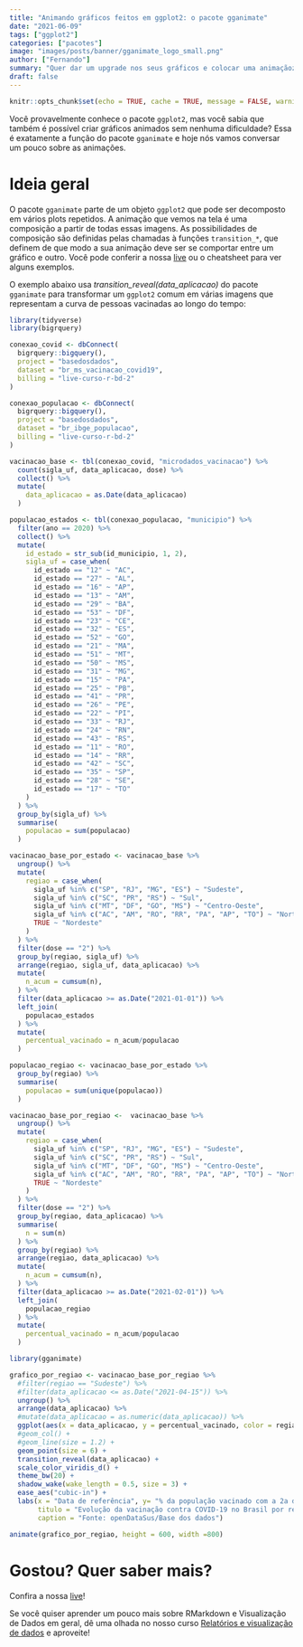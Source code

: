 ```yaml
---
title: "Animando gráficos feitos em ggplot2: o pacote gganimate"
date: "2021-06-09"
tags: ["ggplot2"]
categories: ["pacotes"]
image: "images/posts/banner/gganimate_logo_small.png"
author: ["Fernando"]
summary: "Quer dar um upgrade nos seus gráficos e colocar uma animaçãozinha? Use o pacote gganimate!"
draft: false
---
```


```r
knitr::opts_chunk$set(echo = TRUE, cache = TRUE, message = FALSE, warning = FALSE)
```

Você provavelmente conhece o pacote `ggplot2`, mas você sabia que também é possível criar gráficos animados sem nenhuma dificuldade? Essa é exatamente a função do pacote `gganimate` e hoje nós vamos conversar um pouco sobre as animações.

# Ideia geral

O pacote `gganimate` parte de um objeto `ggplot2` que pode ser decomposto em vários plots repetidos. A animação que vemos na tela é uma composição a partir de todas essas imagens. As possibilidades de composição são definidas pelas chamadas à funções `transition_*`, que definem de que modo a sua animação deve ser se comportar entre um gráfico e outro. Você pode conferir a nossa [live](https://www.youtube.com/watch?v=LXZhvWE2ne8&t=890s) ou o cheatsheet para ver alguns exemplos.

O exemplo abaixo usa _transition_reveal(data_aplicacao)_ do pacote `gganimate` para transformar um `ggplot2` comum em várias imagens que representam a curva de pessoas vacinadas ao longo do tempo:

```r
library(tidyverse)
library(bigrquery)

conexao_covid <- dbConnect(
  bigrquery::bigquery(),
  project = "basedosdados",
  dataset = "br_ms_vacinacao_covid19",
  billing = "live-curso-r-bd-2"
)

conexao_populacao <- dbConnect(
  bigrquery::bigquery(),
  project = "basedosdados",
  dataset = "br_ibge_populacao",
  billing = "live-curso-r-bd-2"
)

vacinacao_base <- tbl(conexao_covid, "microdados_vacinacao") %>%
  count(sigla_uf, data_aplicacao, dose) %>%
  collect() %>%
  mutate(
    data_aplicacao = as.Date(data_aplicacao)
  )

populacao_estados <- tbl(conexao_populacao, "municipio") %>%
  filter(ano == 2020) %>%
  collect() %>%
  mutate(
    id_estado = str_sub(id_municipio, 1, 2),
    sigla_uf = case_when(
      id_estado == "12" ~ "AC",
      id_estado == "27" ~ "AL",
      id_estado == "16" ~ "AP",
      id_estado == "13" ~ "AM",
      id_estado == "29" ~ "BA",
      id_estado == "53" ~ "DF",
      id_estado == "23" ~ "CE",
      id_estado == "32" ~ "ES",
      id_estado == "52" ~ "GO",
      id_estado == "21" ~ "MA",
      id_estado == "51" ~ "MT",
      id_estado == "50" ~ "MS",
      id_estado == "31" ~ "MG",
      id_estado == "15" ~ "PA",
      id_estado == "25" ~ "PB",
      id_estado == "41" ~ "PR",
      id_estado == "26" ~ "PE",
      id_estado == "22" ~ "PI",
      id_estado == "33" ~ "RJ",
      id_estado == "24" ~ "RN",
      id_estado == "43" ~ "RS",
      id_estado == "11" ~ "RO",
      id_estado == "14" ~ "RR",
      id_estado == "42" ~ "SC",
      id_estado == "35" ~ "SP",
      id_estado == "28" ~ "SE",
      id_estado == "17" ~ "TO"
    )
  ) %>%
  group_by(sigla_uf) %>%
  summarise(
    populacao = sum(populacao)
  )

vacinacao_base_por_estado <- vacinacao_base %>%
  ungroup() %>%
  mutate(
    regiao = case_when(
      sigla_uf %in% c("SP", "RJ", "MG", "ES") ~ "Sudeste",
      sigla_uf %in% c("SC", "PR", "RS") ~ "Sul",
      sigla_uf %in% c("MT", "DF", "GO", "MS") ~ "Centro-Oeste",
      sigla_uf %in% c("AC", "AM", "RO", "RR", "PA", "AP", "TO") ~ "Norte",
      TRUE ~ "Nordeste"
    )
  ) %>%
  filter(dose == "2") %>%
  group_by(regiao, sigla_uf) %>%
  arrange(regiao, sigla_uf, data_aplicacao) %>%
  mutate(
    n_acum = cumsum(n),
  ) %>%
  filter(data_aplicacao >= as.Date("2021-01-01")) %>%
  left_join(
    populacao_estados
  ) %>%
  mutate(
    percentual_vacinado = n_acum/populacao
  )

populacao_regiao <- vacinacao_base_por_estado %>%
  group_by(regiao) %>%
  summarise(
    populacao = sum(unique(populacao))
  )

vacinacao_base_por_regiao <-  vacinacao_base %>%
  ungroup() %>%
  mutate(
    regiao = case_when(
      sigla_uf %in% c("SP", "RJ", "MG", "ES") ~ "Sudeste",
      sigla_uf %in% c("SC", "PR", "RS") ~ "Sul",
      sigla_uf %in% c("MT", "DF", "GO", "MS") ~ "Centro-Oeste",
      sigla_uf %in% c("AC", "AM", "RO", "RR", "PA", "AP", "TO") ~ "Norte",
      TRUE ~ "Nordeste"
    )
  ) %>%
  filter(dose == "2") %>%
  group_by(regiao, data_aplicacao) %>%
  summarise(
    n = sum(n)
  ) %>%
  group_by(regiao) %>%
  arrange(regiao, data_aplicacao) %>%
  mutate(
    n_acum = cumsum(n),
  ) %>%
  filter(data_aplicacao >= as.Date("2021-02-01")) %>%
  left_join(
    populacao_regiao
  ) %>%
  mutate(
    percentual_vacinado = n_acum/populacao
  )

library(gganimate)

grafico_por_regiao <- vacinacao_base_por_regiao %>%
  #filter(regiao == "Sudeste") %>%
  #filter(data_aplicacao <= as.Date("2021-04-15")) %>%
  ungroup() %>%
  arrange(data_aplicacao) %>%
  #mutate(data_aplicacao = as.numeric(data_aplicacao)) %>%
  ggplot(aes(x = data_aplicacao, y = percentual_vacinado, color = regiao)) +
  #geom_col() +
  #geom_line(size = 1.2) +
  geom_point(size = 6) +
  transition_reveal(data_aplicacao) +
  scale_color_viridis_d() +
  theme_bw(20) +
  shadow_wake(wake_length = 0.5, size = 3) +
  ease_aes("cubic-in") +
  labs(x = "Data de referência", y= "% da população vacinado com a 2a dose",
       titulo = "Evolução da vacinação contra COVID-19 no Brasil por região",
       caption = "Fonte: openDataSus/Base dos dados")

animate(grafico_por_regiao, height = 600, width =800)

```


# Gostou? Quer saber mais?

Confira a nossa [live](https://www.youtube.com/watch?v=LXZhvWE2ne8&t=890s)!

Se você quiser aprender um pouco mais sobre RMarkdown e Visualização de Dados em geral, dê uma olhada no nosso curso [Relatórios e visualização de dados](https://curso-r.com/cursos/visualizacao/) e aproveite!
